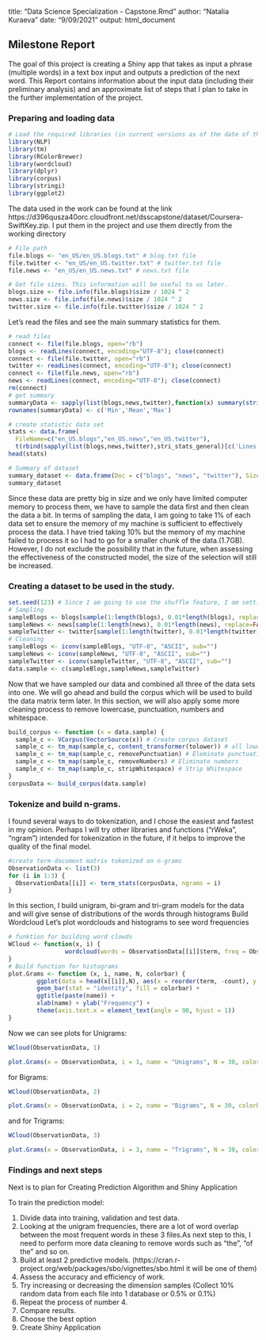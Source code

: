 title: "Data Science Specialization - Capstone.Rmd"
author: "Natalia Kuraeva"
date: "9/09/2021"
output: html_document

##  Milestone Report

The goal of this project is creating a Shiny app that takes as input a phrase (multiple words) in a text box input and outputs a prediction of the next word.
This Report contains information about the input data (including their preliminary analysis) and an approximate list of steps that I plan to take in the further implementation of the project.

### Preparing and loading data

```r
# Load the required libraries (in current versions as of the date of the report writing)
library(NLP)
library(tm)
library(RColorBrewer)
library(wordcloud)
library(dplyr)
library(corpus)
library(stringi)
library(ggplot2)
```

The data used in the work can be found at the link https://d396qusza40orc.cloudfront.net/dsscapstone/dataset/Coursera-SwiftKey.zip. I put them in the project and use them directly from the working directory

```r
# File path
file.blogs <- "en_US/en_US.blogs.txt" # blog.txt file
file.twitter <- "en_US/en_US.twitter.txt" # twitter.txt file
file.news <- "en_US/en_US.news.txt" # news.txt file
```
```r
# Get file sizes. This information will be useful to us later.
blogs.size <- file.info(file.blogs)$size / 1024 ^ 2
news.size <- file.info(file.news)$size / 1024 ^ 2
twitter.size <- file.info(file.twitter)$size / 1024 ^ 2
```
Let's read the files and see the main summary statistics for them.
```r
# read files
connect <- file(file.blogs, open="rb")
blogs <- readLines(connect, encoding="UTF-8"); close(connect)
connect <- file(file.twitter, open="rb")
twitter <- readLines(connect, encoding="UTF-8"); close(connect)
connect <- file(file.news, open="rb")
news <- readLines(connect, encoding="UTF-8"); close(connect)
rm(connect)
# get summary
summaryData <- sapply(list(blogs,news,twitter),function(x) summary(stri_count_words(x))[c('Min.','Mean','Max.')])
rownames(summaryData) <- c('Min','Mean','Max')

# create statistic data set
stats <- data.frame(
  FileName=c("en_US.blogs","en_US.news","en_US.twitter"),      
  t(rbind(sapply(list(blogs,news,twitter),stri_stats_general)[c('Lines','Chars'),],  Words=sapply(list(blogs,news,twitter),stri_stats_latex)['Words',], summaryData)))
head(stats)
```

```r
# Summary of dataset
summary_dataset <- data.frame(Doc = c("blogs", "news", "twitter"), Size.MB = c(blogs.size, news.size, twitter.size), Num.Lines = c(length(blogs), length(news), length(twitter)), Num.Words=c(sum(nchar(blogs)), sum(nchar(news)), sum(nchar(twitter))))
summary_dataset
```
Since these data are pretty big in size and we only have limited computer memory to process them, we have to sample the data first and then clean the data a bit. In terms of sampling the data, I am going to take 1% of each data set to ensure the memory of my machine is sufficient to effectively process the data. I have tried taking 10% but the memory of my machine failed to process it so I had to go for a smaller chunk of the data.(1.7GB). However, I do not exclude the possibility that in the future, when assessing the effectiveness of the constructed model, the size of the selection will still be increased. 

### Creating a dataset to be used in the study.
```r
set.seed(123) # Since I am going to use the shuffle feature, I am setting the seed for future reproducibility.
# Sampling
sampleBlogs <- blogs[sample(1:length(blogs), 0.01*length(blogs), replace=FALSE)]
sampleNews <- news[sample(1:length(news), 0.01*length(news), replace=FALSE)]
sampleTwitter <- twitter[sample(1:length(twitter), 0.01*length(twitter), replace=FALSE)]
# Cleaning
sampleBlogs <- iconv(sampleBlogs, "UTF-8", "ASCII", sub="")
sampleNews <- iconv(sampleNews, "UTF-8", "ASCII", sub="")
sampleTwitter <- iconv(sampleTwitter, "UTF-8", "ASCII", sub="")
data.sample <- c(sampleBlogs,sampleNews,sampleTwitter)
```

Now that we have sampled our data and combined all three of the data sets into one. We will go ahead and build the corpus which will be used to build the data matrix term later. In this section, we will also apply some more cleaning process to remove lowercase, punctuation, numbers and whitespace.
```r
build_corpus <- function (x = data.sample) {
  sample_c <- VCorpus(VectorSource(x)) # Create corpus dataset
  sample_c <- tm_map(sample_c, content_transformer(tolower)) # all lowercase
  sample_c <- tm_map(sample_c, removePunctuation) # Eleminate punctuation
  sample_c <- tm_map(sample_c, removeNumbers) # Eliminate numbers
  sample_c <- tm_map(sample_c, stripWhitespace) # Strip Whitespace
}
corpusData <- build_corpus(data.sample)
```

### Tokenize and build n-grams. 
I found several ways to do tokenization, and I chose the easiest and fastest in my opinion. Perhaps I will try other libraries and functions ("rWeka", "ngram") intended for tokenization in the future, if it helps to improve the quality of the final model. 
```r
#create term-document matrix tokenized on n-grams
ObservationData <- list(3)
for (i in 1:3) {
  ObservationData[[i]] <- term_stats(corpusData, ngrams = i)
}
```
In this section, I build unigram, bi-gram and tri-gram models for the data and will give sense of distributions of the words through histograms
Build Wordcloud
Let’s plot wordclouds and histograms to see word frequencies
```r
# funktion for building word clowds
WCloud <- function(x, i) {
                wordcloud(words = ObservationData[[i]]$term, freq = ObservationData[[i]]$count, scale = c(3,1), max.words=100, random.order=FALSE, rot.per=0, fixed.asp = TRUE, use.r.layout = FALSE, colors=brewer.pal(8, "Dark2"))
}
# Build function for histograms
plot.Grams <- function (x, i, name, N, colorbar) {
        ggplot(data = head(x[[i]],N), aes(x = reorder(term, -count), y = count)) + 
        geom_bar(stat = "identity", fill = colorbar) + 
        ggtitle(paste(name)) + 
        xlab(name) + ylab("Frequency") + 
        theme(axis.text.x = element_text(angle = 90, hjust = 1))
}
```
Now we can see plots for Unigrams:
```r
WCloud(ObservationData, 1)
```
```r
plot.Grams(x = ObservationData, i = 1, name = "Unigrams", N = 30, colorbar = "green")
```
for Bigrams:
```r
WCloud(ObservationData, 2)
```
```r
plot.Grams(x = ObservationData, i = 2, name = "Bigrams", N = 30, colorbar = "yellow")
```
and for Trigrams:
```r
WCloud(ObservationData, 3)
```

```r
plot.Grams(x = ObservationData, i = 3, name = "Trigrams", N = 30, colorbar = "red")
```

### Findings and next steps
Next is to plan for Creating Prediction Algorithm and Shiny Application

To train the prediction model:

1. Divide data into training, validation and test data.
2. Looking at the unigram frequencies, there are a lot of word overlap between the most frequent words in these 3 files.As next step to this, I need to perform more data cleaning to remove words such as “the”, “of the” and so on.
3. Build at least 2 predictive models. (https://cran.r-project.org/web/packages/sbo/vignettes/sbo.html it will be one of them)
4. Assess the accuracy and efficiency of work.
5. Try increasing or decreasing the dimension samples (Collect 10% random data from each file into 1 database or 0.5% or 0.1%)
6. Repeat the process of number 4.
7. Compare results.
8. Choose the best option
9. Create Shiny Application


